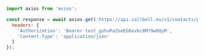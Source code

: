 ```js
import axios from 'axios';

const response = await axios.get('https://api.callbell.eu/v1/contacts/phone/5790372023', {
  headers: {
    'Authorization': 'Bearer test_gshuPaZoeEG6ovbc8M79w0QyM',
    'Content-Type': 'application/json'
  }
});

```